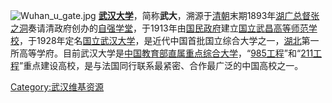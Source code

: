 [[File:Wuhan_u_gate.jpg|thumb]]
'''[[武汉大学|武汉大学]]'''，简称'''武大'''，溯源于[[清朝|清朝]]末期1893年[[湖广总督|湖广总督]][[张之洞|张之洞]]奏请清政府创办的[[自强学堂|自强学堂]]，于1913年由[[国民政府|国民政府]]建立[[国立武昌高等师范学校|国立武昌高等师范学校]]，于1928年定名[[国立武汉大学|国立武汉大学]]，是近代中国首批国立综合大学之一，[[湖北省|湖北]]第一所高等学府。目前武汉大学是[[中国|中国]][[中华人民共和国教育部|教育部]][[中华人民共和国教育部直属高等学校列表|直属重点综合大学]]，“[[985工程|985工程]]”和“[[211工程|211工程]]”重点建设高校，是与法国同行联系最紧密、合作最广泛的中国高校之一。


<!-- <div align="right">
'''[[Portal:武汉/特色條目/存檔|存檔]] | [[:Category:武汉圖像|更多圖片...]]'''
</div> --><noinclude>[[Category:武汉维基资源|Category:武汉维基资源]]</noinclude>